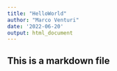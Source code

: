 ```yaml
---
title: "HelloWorld"
author: "Marco Venturi"
date: '2022-06-20'
output: html_document
---
```

## This is a markdown file